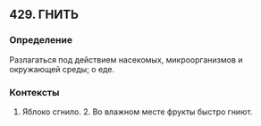 ## 429. ГНИТЬ
### Определение
Разлагаться под действием насекомых, микроорганизмов и окружающей среды; о еде.

### Контексты
1. Яблоко сгнило. 2. Во влажном месте фрукты быстро гниют.

